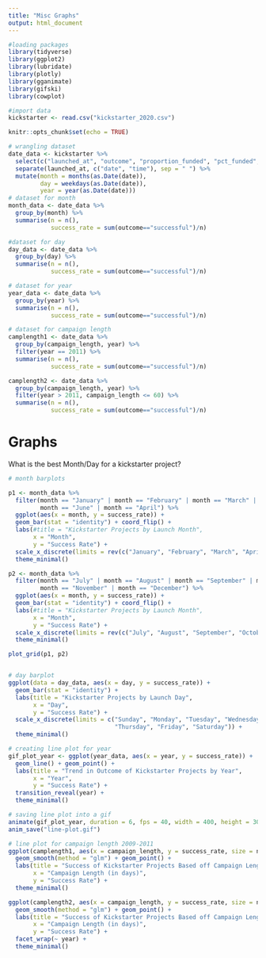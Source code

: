 ```yaml
---
title: "Misc Graphs"
output: html_document
---
```


```r
#loading packages
library(tidyverse)
library(ggplot2)
library(lubridate)
library(plotly)
library(gganimate)
library(gifski)
library(cowplot)

#import data
kickstarter <- read.csv("kickstarter_2020.csv")
```

```r
knitr::opts_chunk$set(echo = TRUE)
```

```r
# wrangling dataset
date_data <- kickstarter %>%
  select(c("launched_at", "outcome", "proportion_funded", "pct_funded", "campaign_length")) %>%
  separate(launched_at, c("date", "time"), sep = " ") %>%
  mutate(month = months(as.Date(date)),
         day = weekdays(as.Date(date)),
         year = year(as.Date(date))) 
# dataset for month
month_data <- date_data %>%
  group_by(month) %>%
  summarise(n = n(),
            success_rate = sum(outcome=="successful")/n) 

#dataset for day
day_data <- date_data %>%
  group_by(day) %>%
  summarise(n = n(),
            success_rate = sum(outcome=="successful")/n) 

# dataset for year
year_data <- date_data %>%
  group_by(year) %>%
  summarise(n = n(),
            success_rate = sum(outcome=="successful")/n) 

# dataset for campaign length
camplength1 <- date_data %>%
  group_by(campaign_length, year) %>%
  filter(year == 2011) %>%
  summarise(n = n(),
            success_rate = sum(outcome=="successful")/n) 

camplength2 <- date_data %>%
  group_by(campaign_length, year) %>%
  filter(year > 2011, campaign_length <= 60) %>%
  summarise(n = n(),
            success_rate = sum(outcome=="successful")/n) 


```

# Graphs

What is the best Month/Day for a kickstarter project?

```r
# month barplots

p1 <- month_data %>%
  filter(month == "January" | month == "February" | month == "March" | month == "May" |
         month == "June" | month == "April") %>%
  ggplot(aes(x = month, y = success_rate)) +
  geom_bar(stat = "identity") + coord_flip() +
  labs(#title = "Kickstarter Projects by Launch Month",
       x = "Month",
       y = "Success Rate") +
  scale_x_discrete(limits = rev(c("January", "February", "March", "April", "May", "June"))) +
  theme_minimal()

p2 <- month_data %>%
  filter(month == "July" | month == "August" | month == "September" | month == "October" |
         month == "November" | month == "December") %>%
  ggplot(aes(x = month, y = success_rate)) +
  geom_bar(stat = "identity") + coord_flip() +
  labs(#title = "Kickstarter Projects by Launch Month",
       x = "Month",
       y = "Success Rate") +
  scale_x_discrete(limits = rev(c("July", "August", "September", "October", "November", "December"))) +
  theme_minimal()

plot_grid(p1, p2) 


# day barplot
ggplot(data = day_data, aes(x = day, y = success_rate)) +
  geom_bar(stat = "identity") +
  labs(title = "Kickstarter Projects by Launch Day",
       x = "Day",
       y = "Success Rate") +
  scale_x_discrete(limits = c("Sunday", "Monday", "Tuesday", "Wednesday",
                              "Thursday", "Friday", "Saturday")) +
  theme_minimal()
```


```r
# creating line plot for year 
gif_plot_year <- ggplot(year_data, aes(x = year, y = success_rate)) +
  geom_line() + geom_point() +
  labs(title = "Trend in Outcome of Kickstarter Projects by Year",
       x = "Year",
       y = "Success Rate") +
  transition_reveal(year) +
  theme_minimal()

# saving line plot into a gif
animate(gif_plot_year, duration = 6, fps = 40, width = 400, height = 300, renderer = gifski_renderer())
anim_save("line-plot.gif")
```

```r
# line plot for campaign length 2009-2011
ggplot(camplength1, aes(x = campaign_length, y = success_rate, size = n)) +
  geom_smooth(method = "glm") + geom_point() +
  labs(title = "Success of Kickstarter Projects Based off Campaign Length (2009-2011)",
       x = "Campaign Length (in days)",
       y = "Success Rate") +
  theme_minimal()

ggplot(camplength2, aes(x = campaign_length, y = success_rate, size = n)) +
  geom_smooth(method = "glm") + geom_point() +
  labs(title = "Success of Kickstarter Projects Based off Campaign Length (2011-2020)",
       x = "Campaign Length (in days)",
       y = "Success Rate") +
  facet_wrap(~ year) +
  theme_minimal()
```


